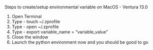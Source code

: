 Steps to create/setup environmental variable on MacOS - Ventura 13.0

1. Open Terminal
2. Type - touch ~/.zprofile
3. Type - open ~/.zprofile 
4. Type - export variable_name = "variable_value"
5. Close the window
6. Launch the python environment now and you should be good to go
